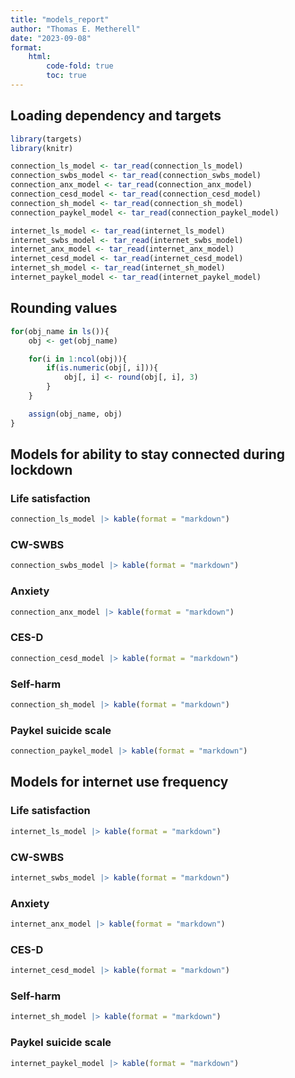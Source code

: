 ```yaml
---
title: "models_report"
author: "Thomas E. Metherell"
date: "2023-09-08"
format:
    html:
        code-fold: true
        toc: true
---
```


## Loading dependency and targets

```r
library(targets)
library(knitr)

connection_ls_model <- tar_read(connection_ls_model)
connection_swbs_model <- tar_read(connection_swbs_model)
connection_anx_model <- tar_read(connection_anx_model)
connection_cesd_model <- tar_read(connection_cesd_model)
connection_sh_model <- tar_read(connection_sh_model)
connection_paykel_model <- tar_read(connection_paykel_model)

internet_ls_model <- tar_read(internet_ls_model)
internet_swbs_model <- tar_read(internet_swbs_model)
internet_anx_model <- tar_read(internet_anx_model)
internet_cesd_model <- tar_read(internet_cesd_model)
internet_sh_model <- tar_read(internet_sh_model)
internet_paykel_model <- tar_read(internet_paykel_model)
```

## Rounding values

```r
for(obj_name in ls()){
    obj <- get(obj_name)

    for(i in 1:ncol(obj)){
        if(is.numeric(obj[, i])){
            obj[, i] <- round(obj[, i], 3)
        }
    }

    assign(obj_name, obj)
}
```

## Models for ability to stay connected during lockdown
### Life satisfaction

```r
connection_ls_model |> kable(format = "markdown")
```

### CW-SWBS

```r
connection_swbs_model |> kable(format = "markdown")
```

### Anxiety

```r
connection_anx_model |> kable(format = "markdown")
```

### CES-D

```r
connection_cesd_model |> kable(format = "markdown")
```

### Self-harm

```r
connection_sh_model |> kable(format = "markdown")
```

### Paykel suicide scale

```r
connection_paykel_model |> kable(format = "markdown")
```

## Models for internet use frequency
### Life satisfaction

```r
internet_ls_model |> kable(format = "markdown")
```

### CW-SWBS

```r
internet_swbs_model |> kable(format = "markdown")
```

### Anxiety

```r
internet_anx_model |> kable(format = "markdown")
```

### CES-D

```r
internet_cesd_model |> kable(format = "markdown")
```

### Self-harm

```r
internet_sh_model |> kable(format = "markdown")
```

### Paykel suicide scale

```r
internet_paykel_model |> kable(format = "markdown")
```